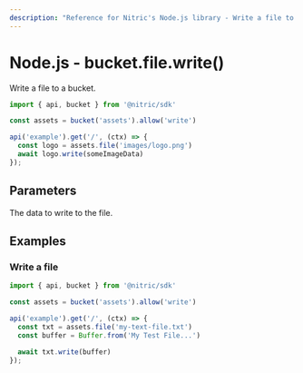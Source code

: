 ```yaml
---
description: "Reference for Nitric's Node.js library - Write a file to a bucket."
---
```


# Node.js - bucket.file.write()

Write a file to a bucket.

```javascript
import { api, bucket } from '@nitric/sdk'

const assets = bucket('assets').allow('write')

api('example').get('/', (ctx) => {
  const logo = assets.file('images/logo.png')
  await logo.write(someImageData)
});
```

## Parameters

<Properties>
  <Property name="data" required type="Uint8Array">
    The data to write to the file.
  </Property>
</Properties>

## Examples

### Write a file

```javascript
import { api, bucket } from '@nitric/sdk'

const assets = bucket('assets').allow('write')

api('example').get('/', (ctx) => {
  const txt = assets.file('my-text-file.txt')
  const buffer = Buffer.from('My Test File...')

  await txt.write(buffer)
});
```
